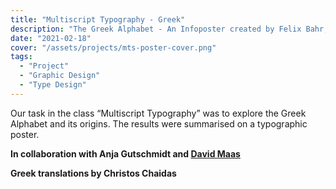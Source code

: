 ```yaml
---
title: "Multiscript Typography - Greek"
description: "The Greek Alphabet - An Infoposter created by Felix Bahr, Anja Gutschmidt and David Maas"
date: "2021-02-18"
cover: "/assets/projects/mts-poster-cover.png"
tags:
  - "Project"
  - "Graphic Design"
  - "Type Design"
---
```


Our task in the class “Multiscript Typography” was to explore the Greek Alphabet and its origins. The results were summarised on a typographic poster.

**In collaboration with Anja Gutschmidt and [David Maas](maasdavid.myportfolio.com)**

**Greek translations by Christos Chaidas**
